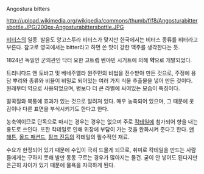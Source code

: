 Angostura bitters

http://upload.wikimedia.org/wikipedia/commons/thumb/f/f8/Angosturabittersbottle.JPG/200px-Angosturabittersbottle.JPG

[[비터스]]의 일종. 발음도 앙고스투라 비터스가 맞지만 한국에서는 비터스 종류를 비터라고 부른다. 참고로 영국에서는 bitter라고 하면 쓴 맛이 강한 맥주를 생각한다는 듯.

1824년 독일인 군의관인 닥터 요한 고트렙 벤야민 시거트에 의해 '''약'''으로 개발되었다.

트리니다드 앤 토바고 및 베네주엘라 원주민의 비법을 전수받아 만든 것으로, 주정에 용담 뿌리와 종류와 비율이 비밀로 되어있는 여러 가지 식물 추출물을 넣어 만든 것이다. 원래부터 약으로 사용되었으며, 병보다 더 큰 라벨에 싸여있는 모습이 특징이다.

딸꾹질와 복통에 효과가 있는 것으로 알려져 있다. 매우 농축되어 있으며, 그 때문에 옷감이나 다른 표면을 부식시키기도 한다고 한다.

농축액이므로 단독으로 마시는 경우는 경우는 없으며 주로 [[칵테일]]에 첨가되어 향을 내는 용도로 쓰인다. 또한 칵테일로 인해 위장에 부담이 가는 것을 완화시켜 준다고 한다. [[맨해튼]], [[올드 패션드]], [[핑크 진]]등의 칵테일의 필수적인 재료.

수요가 한정되어 있기 때문에 수입이 극히 드물게 되므로, 취미로 칵테일을 만드는 사람들에게는 구하지 못해 발만 동동 구르는 경우가 많아지는 물건. 굳이 안 넣어도 된다지만 은근히 차이가 있기 때문에 물욕을 자극하게 된다.
